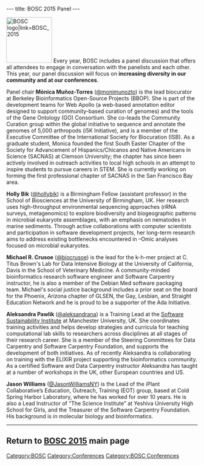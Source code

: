 ---
title: BOSC 2015 Panel
---

[[File:Pear.png|120px|right|BOSC logo|link=BOSC_2015]]
Every year, BOSC includes a panel discussion that offers all attendees to engage in conversation with the panelists and each other. This year, our panel discussion will focus on '''increasing diversity in our community and at our conferences'''.

Panel chair '''Mónica Muñoz-Torres''' ([https://twitter.com/monimunozto @monimunozto]) is the lead biocurator at Berkeley Bioinformatics Open-Source Projects (BBOP). She is part of the development teams for Web Apollo (a web-based annotation editor designed to support community-based curation of genomes) and the tools of the Gene Ontology (GO) Consortium. She co-leads the Community Curation group within the global initiative to sequence and annotate the genomes of 5,000 arthropods (i5K Initiative), and is a member of the Executive Committee of the International Society for Biocuration (ISB). As a graduate student, Monica founded the first South Easter Chapter of the Society for Advancement of Hispanics/Chicanos and Native Americans in Science (SACNAS) at Clemson University; the chapter has since been actively involved in outreach activities to local high schools in an attempt to inspire students to pursue careers in STEM. She is currently working on forming the first professional chapter of SACNAS in the San Francisco Bay area. 

'''Holly Bik''' ([https://twitter.com/hollybik @hollybik]) is a Birmingham Fellow (assistant professor) in the School of Biosciences at the University of Birmingham, UK. Her research uses high-throughput environmental sequencing approaches (rRNA surveys, metagenomics) to explore biodiversity and biogeographic patterns in microbial eukaryote assemblages, with an emphasis on nematodes in marine sediments. Through active collaborations with computer scientists and participation in software development projects, her long-term research aims to address existing bottlenecks encountered in –Omic analyses focused on microbial eukaryotes.

'''Michael R. Crusoe''' ([https://twitter.com/biocrusoe @biocrusoe]) is the lead for the k-h-mer project at C. Titus Brown's Lab for Data Intensive Biology at the University of California, Davis in the School of Veterinary Medicine. A community-minded bioinformatics research software engineer and Software Carpentry instructor, he is also a member of the Debian Med software packaging team. Michael's social justice background includes a prior seat on the board for the Phoenix, Arizona chapter of GLSEN, the Gay, Lesbian, and Straight Education Network and he is proud to be a supporter of the Ada Initiative.

'''Aleksandra Pawlik''' ([https://twitter.com/aleksandrana @aleksandrana]) is a Training Lead at the [http://www.software.ac.uk/ Software Sustainability Institute] at Manchester University, UK. She coordinates training activities and helps develop strategies and curricula for teaching computational lab skills to researchers across disciplines at all stages of their research career. She is a member of the Steering Committees for Data Carpentry and Software Carpentry Foundation, and supports the development of both initiatives. As of recently Aleksandra is collaborating on training with the ELIXIR project supporting the bioinformatics community.  As a certified Software and Data Carpentry instructor Aleksandra has taught at a number of workshops in the UK, other European countries and US.

'''Jason Williams''' ([https://twitter.com/JasonWilliamsNY @JasonWilliamsNY]) is the Lead of the iPlant Collaborative’s Education, Outreach, Training (EOT) group, based at Cold Spring Harbor Laboratory, where he has worked for over 10 years. He is also a Lead Instructor of “The Science Institute” at Yeshiva University High School for Girls, and the Treasurer of the Software Carpentry Foundation. His background is in molecular biology and bioinformatics.

----

== Return to [[BOSC 2015]] main page ==

[[Category:BOSC]] [[Category:Conferences]]
[[Category:BOSC Conferences]]